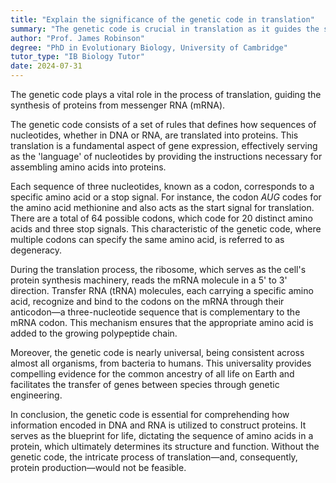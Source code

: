 ```yaml
---
title: "Explain the significance of the genetic code in translation"
summary: "The genetic code is crucial in translation as it guides the synthesis of proteins from messenger RNA (mRNA)."
author: "Prof. James Robinson"
degree: "PhD in Evolutionary Biology, University of Cambridge"
tutor_type: "IB Biology Tutor"
date: 2024-07-31
---
```


The genetic code plays a vital role in the process of translation, guiding the synthesis of proteins from messenger RNA (mRNA).

The genetic code consists of a set of rules that defines how sequences of nucleotides, whether in DNA or RNA, are translated into proteins. This translation is a fundamental aspect of gene expression, effectively serving as the 'language' of nucleotides by providing the instructions necessary for assembling amino acids into proteins.

Each sequence of three nucleotides, known as a codon, corresponds to a specific amino acid or a stop signal. For instance, the codon $AUG$ codes for the amino acid methionine and also acts as the start signal for translation. There are a total of 64 possible codons, which code for 20 distinct amino acids and three stop signals. This characteristic of the genetic code, where multiple codons can specify the same amino acid, is referred to as degeneracy.

During the translation process, the ribosome, which serves as the cell's protein synthesis machinery, reads the mRNA molecule in a 5' to 3' direction. Transfer RNA (tRNA) molecules, each carrying a specific amino acid, recognize and bind to the codons on the mRNA through their anticodon—a three-nucleotide sequence that is complementary to the mRNA codon. This mechanism ensures that the appropriate amino acid is added to the growing polypeptide chain.

Moreover, the genetic code is nearly universal, being consistent across almost all organisms, from bacteria to humans. This universality provides compelling evidence for the common ancestry of all life on Earth and facilitates the transfer of genes between species through genetic engineering.

In conclusion, the genetic code is essential for comprehending how information encoded in DNA and RNA is utilized to construct proteins. It serves as the blueprint for life, dictating the sequence of amino acids in a protein, which ultimately determines its structure and function. Without the genetic code, the intricate process of translation—and, consequently, protein production—would not be feasible.
    